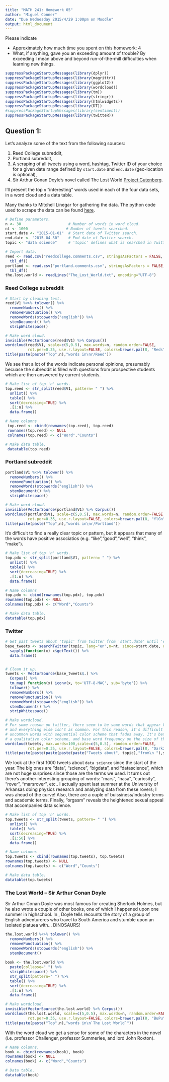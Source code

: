 ```yaml
---
title: "MATH 241: Homework 05"
author: "Miguel Conner"
date: "Due Wednesday 2015/4/29 1:00pm on Moodle"
output: html_document
---
```


Please indicate

* Approximately how much time you spent on this homework: 4
* What, if anything, gave you an exceeding amount of trouble?  By exceeding I mean above and beyond run-of-the-mill difficulties when learning new things.   

```r
suppressPackageStartupMessages(library(dplyr))
suppressPackageStartupMessages(library(magrittr))
suppressPackageStartupMessages(library(ggplot2))
suppressPackageStartupMessages(library(wordcloud))
suppressPackageStartupMessages(library(tm))
suppressPackageStartupMessages(library(stringr))
suppressPackageStartupMessages(library(htmlwidgets))
suppressPackageStartupMessages(library(DT))
#suppressPackageStartupMessages(library(sentiment))
suppressPackageStartupMessages(library(twitteR))

```



## Question 1:

Let's analyze some of the text from the following sources:

1. Reed College subreddit,
2. Portland subreddit,
3. A scraping of all tweets using a word, hashtag, Twitter ID of your choice for a given date range defined by `start.date` and `end.date` (geo-location is optional),
4. Sir Arthur Conan Doyle's novel called The Lost World [Project Gutenberg](http://www.gutenberg.org/).

I'll present the top `n` "interesting" words used in each of the four data sets, in a word cloud and a data table.    
    
Many thanks to Mitchell Linegar for gathering the data.  The python code used to scrape the data can be found [here](https://github.com/mlinegar/RedditScraping).  

```r
# Define parameters. 
n <- 30                     # Number of words in word cloud.
nt <- 1000                 # Number of tweets searched.
start.date <- "2015-01-01"  # Start date of Twitter search.
end.date <- "2015-04-30"    # End date of Twitter search.
topic <- "data science"     # 'topic' defines what is searched in Twitter. 
```

```r
# Import data.
reed <- read.csv("reedcollege.comments.csv", stringsAsFactors = FALSE, header=FALSE) %>%
  tbl_df() 
portland <- read.csv("portland.comments.csv", stringsAsFactors = FALSE, header=FALSE) %>%
  tbl_df()
the.lost.world <- readLines("The_Lost_World.txt", encoding="UTF-8")
```

### Reed College subreddit

```r
# Start by cleaning text. 
reed$V1 %<>% tolower() %>%
  removeNumbers() %>%
  removePunctuation() %>%
  removeWords(stopwords("english")) %>%
  stemDocument() %>%
  stripWhitespace()

# Make word cloud.
invisible(VectorSource(reed$V1) %>% Corpus())
wordcloud(reed$V1, scale=c(5,0.5), max.words=n, random.order=FALSE,
          rot.per=0.35, use.r.layout=FALSE, colors=brewer.pal(8, "Reds"))
title(paste(paste("Top",n),"words in\nr/Reed"))
```

We see that a lot of the words indicate personal opinions, presumably becuase the subreddit is filled with questions from prospective students which are then answered by current students. 

```r
# Make list of top 'n' words.
top.reed <- str_split(reed$V1, pattern= " ") %>%
  unlist() %>%
  table() %>%
  sort(decreasing=TRUE) %>%
  .[1:n] %>%
  data.frame()

# Name columns
 top.reed <- cbind(rownames(top.reed), top.reed)
 rownames(top.reed) <- NULL
 colnames(top.reed) <- c("Word","Counts")

# Make data table.
 datatable(top.reed)
```

### Portland subreddit

```r
portland$V1 %<>% tolower() %>%
  removeNumbers() %>%
  removePunctuation() %>%
  removeWords(stopwords("english")) %>%
  stemDocument() %>%
  stripWhitespace()

# Make word cloud.
invisible(VectorSource(portland$V1) %>% Corpus())
wordcloud(portland$V1, scale=c(5,0.5), max.words=n, random.order=FALSE, 
          rot.per=0.35, use.r.layout=FALSE, colors=brewer.pal(8, "YlGn"))
title(paste(paste("Top",n),"words in\nr/Portland"))
```

It's difficult to find a really clear topic or pattern, but it appears that many of the words have positive associatios (e.g. "like","good","well", "think", "make").

```r
# Make list of top 'n' words.
top.pdx <- str_split(portland$V1, pattern= " ") %>%
  unlist() %>%
  table() %>%
  sort(decreasing=TRUE) %>%
  .[1:n] %>%
  data.frame()

# Name columns
top.pdx <- cbind(rownames(top.pdx), top.pdx)
rownames(top.pdx) <- NULL
colnames(top.pdx) <- c("Word","Counts")

# Make data table.
datatable(top.pdx)
``` 

### Twitter

```r
# Get past tweets about 'topic' from twitter from 'start.date' until 'end.date'.
base_tweets <- searchTwitter(topic, lang="en",n=nt, since=start.date, until=end.date) %>%
  sapply(function(x) x$getText()) %>%
  data.frame()


# Clean it up.  
tweets <- VectorSource(base_tweets$.) %>%
  Corpus() %>%  
  tm_map( function(x) iconv(x, to='UTF-8-MAC', sub='byte')) %>%
  tolower() %>%
  removeNumbers() %>%
  removePunctuation() %>%
  removeWords(stopwords("english")) %>%
  stemDocument() %>%
  stripWhitespace()

# Make wordcloud.
# For some reason on twitter, there seem to be some words that appear VERY frequently, 
# and everything else isn't as common. For this reason, it's difficult to see the 
# uncommon words with sequential color scheme that fades away. It's better to use
# a qualitative color scheme, and base word frequency on the size of the word. 
wordcloud(tweets, max.words=100,scale=c(5,0.5), random.order=FALSE, 
          rot.per=0.35, use.r.layout=FALSE, colors=brewer.pal(8, "Dark2"))
title(paste(paste(paste(paste(paste("Tweets about", topic),"from\n "),start.date), "to"),end.date))
```

We look at the first 1000 tweets about `data science` since the start of the year. The big ones are "data", "science", "bigdata", and "datascience", which are not huge surprises since those are the terms we used. It turns out there's another interesting grouping of words: "mars", "nasa", "curiosity", "rover", "marsrover", etc.. I actually spent last summer at the University of Arkansas doing physics research and analyzing data from these rovers; I was ahead of the curve! Also, there are a ouple of buissiness/industry terms and academic terms. Finally, "orgasm" reveals the heightened sexual appeal that accompanies data science.

```r
# Make list of top 'n' words.
top.tweets <- str_split(tweets, pattern= " ") %>%
  unlist() %>%
  table() %>%
  sort(decreasing=TRUE) %>%
  .[1:50] %>%
  data.frame()

# Name columns
top.tweets <- cbind(rownames(top.tweets), top.tweets)
rownames(top.tweets) <- NULL
colnames(top.tweets) <- c("Word","Counts")

# Make data table.
datatable(top.tweets)
```

### The Lost World -- Sir Arthur Conan Doyle

Sir Arthur Conan Doyle was most famous for creating Sherlock Holmes, but he also wrote a couple of other books, one of which I happened upon one summer in highschool. In \underline{The Lost World}, Doyle tells recounts the story of a group of English adventureres who travel to South America and stumble upon an isolated platuea with... DINOSAURS! 

```r
the.lost.world %<>% tolower() %>%
  removeNumbers() %>%
  removePunctuation() %>%
  removeWords(stopwords("english")) %>%
  stemDocument()
  
book <- the.lost.world %>%
  paste(collapse=" ") %>%
  stripWhitespace() %>%
  str_split(pattern=" ") %>%
  table() %>%
  sort(decreasing=TRUE) %>%
  .[1:n] %>%
  data.frame()

# Make wordcloud.
invisible(VectorSource(the.lost.world) %>% Corpus())
wordcloud(the.lost.world, scale=c(5,0.5), max.words=n, random.order=FALSE,
          rot.per=0.35, use.r.layout=FALSE, colors=brewer.pal(8, "BuPu"))
title(paste(paste("Top",n),"words in\n`The Lost World`"))
```

With the word cloud we get a sense for some of the characters in the novel (i.e. professor Challenger, professor Summerlee, and lord John Roxton).

```r
# Name columns.
book <- cbind(rownames(book), book)
rownames(book) <- NULL
colnames(book) <- c("Word","Counts")

# Data table. 
datatable(book)
```
